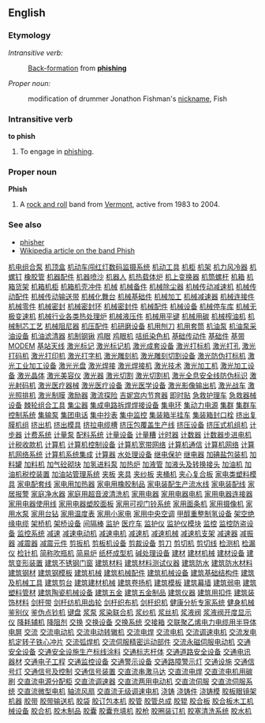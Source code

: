 ==English==
===Etymology===

''Intransitive verb:''
:[[Back-formation]] from '''[[phishing]]'''

''Proper noun:''
:modification of drummer Jonathon Fishman's [[nickname]], Fish

===Intransitive verb===
'''to phish'''

#To engage in [[phishing]].


===Proper noun===

'''Phish'''

# A [[rock and roll]] band from [[Vermont]], active from 1983 to 2004.

===See also===
*[[phisher]]
*[[w:Phish|Wikipedia article on the band Phish]]



[http://www.13288888888.com/jixie012/001.htm 机电组合泵]
[http://www.13288888888.com/jixie012/002.htm 机顶盒]
[http://www.13288888888.com/jixie012/003.htm 机动车闯红灯数码监摄系统]
[http://www.13288888888.com/jixie012/004.htm 机动工具]
[http://www.13288888888.com/jixie012/005.htm 机柜]
[http://www.13288888888.com/jixie012/006.htm 机架]
[http://www.13288888888.com/jixie012/007.htm 机力风冷器]
[http://www.13288888888.com/jixie012/008.htm 机螺钉]
[http://www.13288888888.com/jixie012/009.htm 橡胶管]
[http://www.13288888888.com/jixie012/010.htm 机器配件]
[http://www.13288888888.com/jixie012/011.htm 机器喷沙]
[http://www.13288888888.com/jixie012/012.htm 机器人]
[http://www.13288888888.com/jixie012/013.htm 机热载体炉]
[http://www.13288888888.com/jixie012/014.htm 机上变换器]
[http://www.13288888888.com/jixie012/015.htm 机筒螺杆]
[http://www.13288888888.com/jixie012/016.htm 机箱]
[http://www.13288888888.com/jixie012/017.htm 机箱货架]
[http://www.13288888888.com/jixie012/018.htm 机箱机柜]
[http://www.13288888888.com/jixie012/019.htm 机箱机壳冲件]
[http://www.13288888888.com/jixie012/020.htm 机械]
[http://www.13288888888.com/jixie012/021.htm 机械备件]
[http://www.13288888888.com/jixie012/022.htm 机械除尘器]
[http://www.13288888888.com/jixie012/023.htm 机械传动减速机]
[http://www.13288888888.com/jixie012/024.htm 机械传动配件]
[http://www.13288888888.com/jixie012/025.htm 机械传动输送带]
[http://www.13288888888.com/jixie012/026.htm 机械化舞台]
[http://www.13288888888.com/jixie012/027.htm 机械基础件]
[http://www.13288888888.com/jixie012/028.htm 机械加工]
[http://www.13288888888.com/jixie012/029.htm 机械减速器]
[http://www.13288888888.com/jixie012/030.htm 机械连接件]
[http://www.13288888888.com/jixie012/031.htm 机械零件]
[http://www.13288888888.com/jixie012/032.htm 机械密封]
[http://www.13288888888.com/jixie012/033.htm 机械密封环]
[http://www.13288888888.com/jixie012/034.htm 机械密封件]
[http://www.13288888888.com/jixie012/035.htm 机械配件]
[http://www.13288888888.com/jixie012/036.htm 机械设备]
[http://www.13288888888.com/jixie012/037.htm 机械停车库]
[http://www.13288888888.com/jixie012/038.htm 机械无极变速机]
[http://www.13288888888.com/jixie012/039.htm 机械行业各类热处理炉]
[http://www.13288888888.com/jixie012/040.htm 机械液压件]
[http://www.13288888888.com/jixie012/041.htm 机械用平键]
[http://www.13288888888.com/jixie012/042.htm 机械用碳]
[http://www.13288888888.com/jixie012/043.htm 机械榨油机]
[http://www.13288888888.com/jixie012/044.htm 机械制芯工艺]
[http://www.13288888888.com/jixie012/045.htm 机械阻尼器]
[http://www.13288888888.com/jixie012/046.htm 机压配件]
[http://www.13288888888.com/jixie012/047.htm 机研磨设备]
[http://www.13288888888.com/jixie012/048.htm 机用刨刀]
[http://www.13288888888.com/jixie012/049.htm 机用套筒]
[http://www.13288888888.com/jixie012/050.htm 机油泵]
[http://www.13288888888.com/jixie012/051.htm 机油泵采油设备]
[http://www.13288888888.com/jixie012/052.htm 机油滤清器]
[http://www.13288888888.com/jixie012/053.htm 机制钢锹]
[http://www.13288888888.com/jixie012/054.htm 鸡眼]
[http://www.13288888888.com/jixie012/055.htm 鸡眼机]
[http://www.13288888888.com/jixie012/056.htm 咭纸染色机]
[http://www.13288888888.com/jixie012/057.htm 基础传动件]
[http://www.13288888888.com/jixie012/058.htm 基础件]
[http://www.13288888888.com/jixie012/059.htm 基带MODEM]
[http://www.13288888888.com/jixie012/060.htm 基站天线]
[http://www.13288888888.com/jixie012/061.htm 激光标记]
[http://www.13288888888.com/jixie012/062.htm 激光标记机]
[http://www.13288888888.com/jixie012/063.htm 激光成套设备]
[http://www.13288888888.com/jixie012/064.htm 激光打标机]
[http://www.13288888888.com/jixie012/065.htm 激光打孔]
[http://www.13288888888.com/jixie012/066.htm 激光打码机]
[http://www.13288888888.com/jixie012/067.htm 激光打印机]
[http://www.13288888888.com/jixie012/068.htm 激光打字机]
[http://www.13288888888.com/jixie012/069.htm 激光雕刻机]
[http://www.13288888888.com/jixie012/070.htm 激光雕刻切割设备]
[http://www.13288888888.com/jixie012/071.htm 激光防伪打标机]
[http://www.13288888888.com/jixie012/072.htm 激光工业加工设备]
[http://www.13288888888.com/jixie012/073.htm 激光光盘]
[http://www.13288888888.com/jixie012/074.htm 激光焊接]
[http://www.13288888888.com/jixie012/075.htm 激光焊接机]
[http://www.13288888888.com/jixie012/076.htm 激光技术]
[http://www.13288888888.com/jixie012/077.htm 激光加工机]
[http://www.13288888888.com/jixie012/078.htm 激光加工设备]
[http://www.13288888888.com/jixie012/079.htm 激光晶体]
[http://www.13288888888.com/jixie012/080.htm 激光美容仪]
[http://www.13288888888.com/jixie012/081.htm 激光器]
[http://www.13288888888.com/jixie012/082.htm 激光切割]
[http://www.13288888888.com/jixie012/083.htm 激光切割机]
[http://www.13288888888.com/jixie012/084.htm 激光全息安全线防伪标识]
[http://www.13288888888.com/jixie012/085.htm 激光射码机]
[http://www.13288888888.com/jixie012/086.htm 激光医疗器械]
[http://www.13288888888.com/jixie012/087.htm 激光医疗设备]
[http://www.13288888888.com/jixie012/088.htm 激光医学设备]
[http://www.13288888888.com/jixie012/089.htm 激光影像输出机]
[http://www.13288888888.com/jixie012/090.htm 激光战车]
[http://www.13288888888.com/jixie012/091.htm 激光照排机]
[http://www.13288888888.com/jixie012/092.htm 激光制膜]
[http://www.13288888888.com/jixie012/093.htm 激励器]
[http://www.13288888888.com/jixie012/094.htm 激流探险]
[http://www.13288888888.com/jixie012/095.htm 吉妮宫内节育器]
[http://www.13288888888.com/jixie012/096.htm 即时贴]
[http://www.13288888888.com/jixie012/097.htm 急救护理车]
[http://www.13288888888.com/jixie012/098.htm 急救器械设备]
[http://www.13288888888.com/jixie012/099.htm 棘轮组合工具]
[http://www.13288888888.com/jixie012/100.htm 集尘器]
[http://www.13288888888.com/jixie012/101.htm 集成电路拆焊焊接设备]
[http://www.13288888888.com/jixie012/102.htm 集电环]
[http://www.13288888888.com/jixie012/103.htm 集动力电源]
[http://www.13288888888.com/jixie012/104.htm 集群]
[http://www.13288888888.com/jixie012/105.htm 集群车控制系统]
[http://www.13288888888.com/jixie012/106.htm 集输泵]
[http://www.13288888888.com/jixie012/107.htm 集团电话]
[http://www.13288888888.com/jixie012/108.htm 集中抄表]
[http://www.13288888888.com/jixie012/109.htm 集中监控]
[http://www.13288888888.com/jixie012/110.htm 集装箱半挂车]
[http://www.13288888888.com/jixie012/111.htm 集装箱封口栓]
[http://www.13288888888.com/jixie012/112.htm 挤出复膜机组]
[http://www.13288888888.com/jixie012/113.htm 挤出机]
[http://www.13288888888.com/jixie012/114.htm 挤出模具]
[http://www.13288888888.com/jixie012/115.htm 挤拉电缆槽]
[http://www.13288888888.com/jixie012/116.htm 挤压包覆盖生产线]
[http://www.13288888888.com/jixie012/117.htm 挤压设备]
[http://www.13288888888.com/jixie012/118.htm 挤压式机组机]
[http://www.13288888888.com/jixie012/119.htm 计步器]
[http://www.13288888888.com/jixie012/120.htm 计费系统]
[http://www.13288888888.com/jixie012/121.htm 计量泵]
[http://www.13288888888.com/jixie012/122.htm 配料系统]
[http://www.13288888888.com/jixie012/123.htm 计量设备]
[http://www.13288888888.com/jixie012/124.htm 计量糟]
[http://www.13288888888.com/jixie012/125.htm 计时器]
[http://www.13288888888.com/jixie012/126.htm 计数器]
[http://www.13288888888.com/jixie012/127.htm 计数器步进电机]
[http://www.13288888888.com/jixie012/128.htm 计税收款机]
[http://www.13288888888.com/jixie012/129.htm 计算机]
[http://www.13288888888.com/jixie012/130.htm 计算机控制设备]
[http://www.13288888888.com/jixie012/131.htm 计算机宽带网络]
[http://www.13288888888.com/jixie012/132.htm 计算机通信]
[http://www.13288888888.com/jixie012/133.htm 计算机网络]
[http://www.13288888888.com/jixie012/134.htm 计算机网络系统]
[http://www.13288888888.com/jixie012/135.htm 计算机系统集成]
[http://www.13288888888.com/jixie012/136.htm 计算器]
[http://www.13288888888.com/jixie012/137.htm 水处理设备]
[http://www.13288888888.com/jixie012/138.htm 继电保护]
[http://www.13288888888.com/jixie012/139.htm 继电器]
[http://www.13288888888.com/jixie012/140.htm 加碘盐包装机]
[http://www.13288888888.com/jixie012/141.htm 加料罐]
[http://www.13288888888.com/jixie012/142.htm 加料机]
[http://www.13288888888.com/jixie012/143.htm 加气砼砌块]
[http://www.13288888888.com/jixie012/144.htm 加氢进料泵]
[http://www.13288888888.com/jixie012/145.htm 加热炉]
[http://www.13288888888.com/jixie012/146.htm 加液管]
[http://www.13288888888.com/jixie012/147.htm 加液头及转换接头]
[http://www.13288888888.com/jixie012/148.htm 加油机]
[http://www.13288888888.com/jixie012/149.htm 加油机税控装置]
[http://www.13288888888.com/jixie012/150.htm 加油站管理系统]
[http://www.13288888888.com/jixie012/151.htm 夹板]
[http://www.13288888888.com/jixie012/152.htm 夹具]
[http://www.13288888888.com/jixie012/153.htm 夹纱板]
[http://www.13288888888.com/jixie012/154.htm 夹桶机]
[http://www.13288888888.com/jixie012/155.htm 夹心复合板]
[http://www.13288888888.com/jixie012/156.htm 家电类塑料模具]
[http://www.13288888888.com/jixie012/157.htm 家电配套线]
[http://www.13288888888.com/jixie012/158.htm 家电用加热器]
[http://www.13288888888.com/jixie012/159.htm 家电用橡胶制品]
[http://www.13288888888.com/jixie012/160.htm 家电装配生产流水线]
[http://www.13288888888.com/jixie012/161.htm 家电装配线]
[http://www.13288888888.com/jixie012/162.htm 家居报警]
[http://www.13288888888.com/jixie012/163.htm 家庭净水器]
[http://www.13288888888.com/jixie012/164.htm 家庭用超音波清洗机]
[http://www.13288888888.com/jixie012/165.htm 家用电器]
[http://www.13288888888.com/jixie012/166.htm 家用电器电机]
[http://www.13288888888.com/jixie012/167.htm 家用电器连接器]
[http://www.13288888888.com/jixie012/168.htm 家用电器使用线]
[http://www.13288888888.com/jixie012/169.htm 家用电器塑胶面板]
[http://www.13288888888.com/jixie012/170.htm 家用可视门铃系统]
[http://www.13288888888.com/jixie012/171.htm 家用面条机]
[http://www.13288888888.com/jixie012/172.htm 家用摄像机]
[http://www.13288888888.com/jixie012/173.htm 家用水泵]
[http://www.13288888888.com/jixie012/174.htm 家用台钻]
[http://www.13288888888.com/jixie012/175.htm 家用温度表]
[http://www.13288888888.com/jixie012/176.htm 家用小家电]
[http://www.13288888888.com/jixie012/177.htm 家用中央空调]
[http://www.13288888888.com/jixie012/178.htm 甲醇重整制氢设备]
[http://www.13288888888.com/jixie012/179.htm 架空绝缘电缆]
[http://www.13288888888.com/jixie012/180.htm 架桥机]
[http://www.13288888888.com/jixie012/181.htm 架桥设备]
[http://www.13288888888.com/jixie012/182.htm 间隔棒]
[http://www.13288888888.com/jixie012/183.htm 监护]
[http://www.13288888888.com/jixie012/184.htm 医疗车]
[http://www.13288888888.com/jixie012/185.htm 监护仪]
[http://www.13288888888.com/jixie012/186.htm 监护仪模块]
[http://www.13288888888.com/jixie012/187.htm 监控]
[http://www.13288888888.com/jixie012/188.htm 监控防盗设备]
[http://www.13288888888.com/jixie012/189.htm 监控系统]
[http://www.13288888888.com/jixie012/190.htm 减速]
[http://www.13288888888.com/jixie012/191.htm 减速电动机]
[http://www.13288888888.com/jixie012/192.htm 减速电机]
[http://www.13288888888.com/jixie012/193.htm 减速机]
[http://www.13288888888.com/jixie012/194.htm 减速机械]
[http://www.13288888888.com/jixie012/195.htm 减速机支架]
[http://www.13288888888.com/jixie012/196.htm 减速器]
[http://www.13288888888.com/jixie012/197.htm 减振器]
[http://www.13288888888.com/jixie012/198.htm 减震器]
[http://www.13288888888.com/jixie012/199.htm 减震元件]
[http://www.13288888888.com/jixie012/200.htm 剪扳机]
[http://www.13288888888.com/jixie012/201.htm 剪板机设备]
[http://www.13288888888.com/jixie012/202.htm 剪裁设备]
[http://www.13288888888.com/jixie012/203.htm 剪刀]
[http://www.13288888888.com/jixie012/204.htm 剪切机]
[http://www.13288888888.com/jixie012/205.htm 剪切线]
[http://www.13288888888.com/jixie012/206.htm 检测机]
[http://www.13288888888.com/jixie012/207.htm 检漏仪]
[http://www.13288888888.com/jixie012/208.htm 检针机]
[http://www.13288888888.com/jixie012/209.htm 简称吹瓶机]
[http://www.13288888888.com/jixie012/210.htm 简易炉]
[http://www.13288888888.com/jixie012/211.htm 纸杯成型机]
[http://www.13288888888.com/jixie012/212.htm 碱处理设备]
[http://www.13288888888.com/jixie012/213.htm 建材]
[http://www.13288888888.com/jixie012/214.htm 建材机械]
[http://www.13288888888.com/jixie012/215.htm 建材设备]
[http://www.13288888888.com/jixie012/216.htm 建筑变形装置]
[http://www.13288888888.com/jixie012/217.htm 建筑不锈钢门窗]
[http://www.13288888888.com/jixie012/218.htm 建筑材料]
[http://www.13288888888.com/jixie012/219.htm 建筑材料测试仪器]
[http://www.13288888888.com/jixie012/220.htm 建筑防水]
[http://www.13288888888.com/jixie012/221.htm 建筑防水材料]
[http://www.13288888888.com/jixie012/222.htm 建筑钢材]
[http://www.13288888888.com/jixie012/223.htm 建筑钢模板]
[http://www.13288888888.com/jixie012/224.htm 建筑机械]
[http://www.13288888888.com/jixie012/225.htm 建筑机械配件]
[http://www.13288888888.com/jixie012/226.htm 建筑机械设备]
[http://www.13288888888.com/jixie012/227.htm 建筑基础结构件]
[http://www.13288888888.com/jixie012/228.htm 建筑及机械工具]
[http://www.13288888888.com/jixie012/229.htm 建筑剪台]
[http://www.13288888888.com/jixie012/230.htm 建筑建材机械]
[http://www.13288888888.com/jixie012/231.htm 建筑卷扬机]
[http://www.13288888888.com/jixie012/232.htm 建筑模板]
[http://www.13288888888.com/jixie012/233.htm 建筑幕墙]
[http://www.13288888888.com/jixie012/234.htm 建筑弱电]
[http://www.13288888888.com/jixie012/235.htm 建筑塑料管材]
[http://www.13288888888.com/jixie012/236.htm 建筑陶瓷机械设备]
[http://www.13288888888.com/jixie012/237.htm 建筑五金]
[http://www.13288888888.com/jixie012/238.htm 建筑五金制品]
[http://www.13288888888.com/jixie012/239.htm 建筑仪器]
[http://www.13288888888.com/jixie012/240.htm 建筑用扣件]
[http://www.13288888888.com/jixie012/241.htm 建筑装饰材料]
[http://www.13288888888.com/jixie012/242.htm 剑杆带]
[http://www.13288888888.com/jixie012/243.htm 剑杆纺机用齿轮]
[http://www.13288888888.com/jixie012/244.htm 剑杆织布机]
[http://www.13288888888.com/jixie012/245.htm 剑杆织机]
[http://www.13288888888.com/jixie012/246.htm 健康分析专家系统]
[http://www.13288888888.com/jixie012/247.htm 健身机械]
[http://www.13288888888.com/jixie012/248.htm 鉴别仪]
[http://www.13288888888.com/jixie012/249.htm 鉴伪点钞机]
[http://www.13288888888.com/jixie012/250.htm 键盘]
[http://www.13288888888.com/jixie012/251.htm 浆泵]
[http://www.13288888888.com/jixie012/252.htm 浆染联合机]
[http://www.13288888888.com/jixie012/253.htm 浆纱机]
[http://www.13288888888.com/jixie012/254.htm 浆丝机]
[http://www.13288888888.com/jixie012/255.htm 浆液阀]
[http://www.13288888888.com/jixie012/256.htm 浆液阀开度显示仪]
[http://www.13288888888.com/jixie012/257.htm 降耗辅机]
[http://www.13288888888.com/jixie012/258.htm 降阻剂]
[http://www.13288888888.com/jixie012/259.htm 交换]
[http://www.13288888888.com/jixie012/260.htm 交换设备]
[http://www.13288888888.com/jixie012/261.htm 交换系统]
[http://www.13288888888.com/jixie012/262.htm 交接箱]
[http://www.13288888888.com/jixie012/263.htm 交联聚乙烯电力电缆用半导体电屏]
[http://www.13288888888.com/jixie012/264.htm 交流]
[http://www.13288888888.com/jixie012/265.htm 交流电动机]
[http://www.13288888888.com/jixie012/266.htm 交流电动转辙机]
[http://www.13288888888.com/jixie012/267.htm 交流电焊]
[http://www.13288888888.com/jixie012/268.htm 交流电机]
[http://www.13288888888.com/jixie012/269.htm 交流调速电机]
[http://www.13288888888.com/jixie012/270.htm 交流发电机定转子铁心冲片]
[http://www.13288888888.com/jixie012/271.htm 交流弧焊机]
[http://www.13288888888.com/jixie012/272.htm 交流伺服精密运动部件]
[http://www.13288888888.com/jixie012/273.htm 交流永磁伺服电动机]
[http://www.13288888888.com/jixie012/274.htm 交通安全设备]
[http://www.13288888888.com/jixie012/275.htm 交通安全设施生产标线涂料]
[http://www.13288888888.com/jixie012/276.htm 交通标志杆体]
[http://www.13288888888.com/jixie012/277.htm 交通道路安全设备]
[http://www.13288888888.com/jixie012/278.htm 交通电讯器材]
[http://www.13288888888.com/jixie012/279.htm 交通电子工程]
[http://www.13288888888.com/jixie012/280.htm 交通监控设备]
[http://www.13288888888.com/jixie012/281.htm 交通警示设备]
[http://www.13288888888.com/jixie012/282.htm 交通路障警示灯]
[http://www.13288888888.com/jixie012/283.htm 交通设施]
[http://www.13288888888.com/jixie012/284.htm 交通信号灯]
[http://www.13288888888.com/jixie012/285.htm 交通信号及控制]
[http://www.13288888888.com/jixie012/286.htm 交通信号装置]
[http://www.13288888888.com/jixie012/287.htm 交直流串激马达]
[http://www.13288888888.com/jixie012/288.htm 交直流电焊]
[http://www.13288888888.com/jixie012/289.htm 交直流电机用碳刷]
[http://www.13288888888.com/jixie012/290.htm 交直流电源分配柜]
[http://www.13288888888.com/jixie012/291.htm 交直流调速器]
[http://www.13288888888.com/jixie012/292.htm 交直流两用电动机]
[http://www.13288888888.com/jixie012/293.htm 交直流伺服]
[http://www.13288888888.com/jixie012/294.htm 交直流伺服系统]
[http://www.13288888888.com/jixie012/295.htm 交直流微型电机]
[http://www.13288888888.com/jixie012/296.htm 轴流风扇]
[http://www.13288888888.com/jixie012/297.htm 交直流无级调速电机]
[http://www.13288888888.com/jixie012/298.htm 浇铸]
[http://www.13288888888.com/jixie012/299.htm 浇铸件]
[http://www.13288888888.com/jixie012/300.htm 浇铸模]
[http://www.13288888888.com/jixie012/301.htm 胶板眼镜架机器]
[http://www.13288888888.com/jixie012/302.htm 胶带]
[http://www.13288888888.com/jixie012/303.htm 胶带输送机]
[http://www.13288888888.com/jixie012/304.htm 胶袋]
[http://www.13288888888.com/jixie012/305.htm 胶订包本机]
[http://www.13288888888.com/jixie012/306.htm 胶管]
[http://www.13288888888.com/jixie012/307.htm 胶管总成]
[http://www.13288888888.com/jixie012/308.htm 胶辊]
[http://www.13288888888.com/jixie012/309.htm 胶合板]
[http://www.13288888888.com/jixie012/310.htm 胶合板木工机械设备]
[http://www.13288888888.com/jixie012/311.htm 胶合机]
[http://www.13288888888.com/jixie012/312.htm 胶木制品]
[http://www.13288888888.com/jixie012/313.htm 胶囊]
[http://www.13288888888.com/jixie012/314.htm 胶囊充填机]
[http://www.13288888888.com/jixie012/315.htm 胶枪]
[http://www.13288888888.com/jixie012/316.htm 胶圈装订机]
[http://www.13288888888.com/jixie012/317.htm 胶塞清洗系统]
[http://www.13288888888.com/jixie012/318.htm 胶水机]